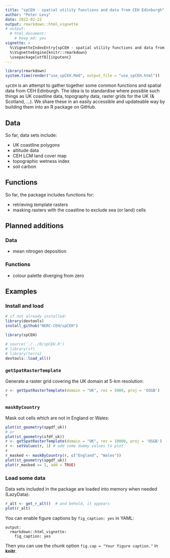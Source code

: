 ```yaml
---
title: "spCEH - spatial utility functions and data from CEH Edinburgh"
author: "Peter Levy"
date: 2022-02-22
output: rmarkdown::html_vignette
# output:
  # html_document:
    # keep_md: yes
vignette: >
  %\VignetteIndexEntry{spCEH - spatial utility functions and data from CEH Edinburgh}
  %\VignetteEngine{knitr::rmarkdown}
  \usepackage[utf8]{inputenc}
---
```


```r
library(rmarkdown)
system.time(render("use_spCEH.Rmd", output_file = "use_spCEH.html"))
```
	
`spCEH` is an attempt to gather together some common functions and spatial data from CEH Edinburgh.
The idea is to standardise where possible such things as UK coastline data, topography data, raster grids for the UK (& Scotland, ...).
We share these in an easily accessible and updateable way by building them into an R package on GitHub. 

## Data
So far, data sets include:

- UK coastline polygons
- altitude data
- CEH LCM land cover map
- topographic wetness index
- soil carbon


## Functions
So far, the package includes functions for:

- retrieving template rasters
- masking rasters with the coastline to exclude sea (or land) cells

## Planned additions
### Data
- mean nitrogen deposition


### Functions

- colour palette diverging from zero


## Examples
### Install and load

```r
# if not already installed:
library(devtools)
install_github("NERC-CEH/spCEH")
```

```r
library(spCEH)
```

```r
# source('./../R/spCEH.R')
# library(sf)
# library(terra)
devtools::load_all()
```

### `getSpatRasterTemplate`
Generate a raster grid covering the UK domain at 5-km resolution:

```r
r <- getSpatRasterTemplate(domain = "UK", res = 5000, proj = 'OSGB')
r
```

### `maskByCountry`
Mask out cells which are not in England or Wales:

```r
plot(st_geometry(spgdf_uk))
# or
plot(st_geometry(sfdf_uk))
r <- getSpatRasterTemplate(domain = "UK", res = 10000, proj = 'OSGB')
r <- setValues(r, 1) # add some dummy values to plot
r
r_masked <- maskByCountry(r, c("England", "Wales"))
plot(st_geometry(spgdf_uk))
plot(r_masked == 1, add = TRUE)
```

### Load some data
Data sets included in the package are loaded into memory when needed (LazyData):

```r
r_alt <- get_r_alt()  # and behold, it appears
plot(r_alt)
```

You can enable figure captions by `fig_caption: yes` in YAML:

    output:
      rmarkdown::html_vignette:
        fig_caption: yes

Then you can use the chunk option `fig.cap = "Your figure caption."` in **knitr**.
